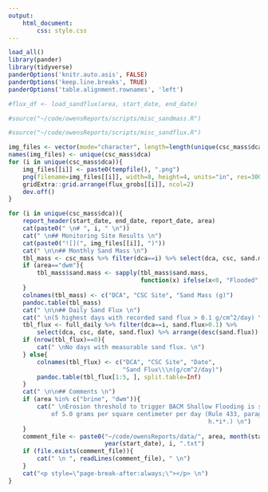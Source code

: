 ```yaml
---
output: 
    html_document:
        css: style.css
---
```


```r
load_all()
library(pander)
library(tidyverse)
panderOptions('knitr.auto.asis', FALSE)
panderOptions('keep.line.breaks', TRUE)
panderOptions('table.alignment.rownames', 'left')
```
```r
#flux_df <- load_sandflux(area, start_date, end_date)
```

```r
#source("~/code/owensReports/scripts/misc_sandmass.R")
```

```r
#source("~/code/owensReports/scripts/misc_sandflux.R")
```

```r
img_files <- vector(mode="character", length=length(unique(csc_mass$dca)))
names(img_files) <- unique(csc_mass$dca)
for (i in unique(csc_mass$dca)){
    img_files[[i]] <- paste0(tempfile(), ".png")
    png(filename=img_files[[i]], width=8, height=4, units="in", res=300)
    gridExtra::grid.arrange(flux_grobs[[i]], ncol=2)
    dev.off()
}
```

```r
for (i in unique(csc_mass$dca)){
    report_header(start_date, end_date, report_date, area)
    cat(paste0(" \n# ", i, " \n"))
    cat(" \n## Monitoring Site Results \n")
    cat(paste0("![](", img_files[[i]], ")"))
    cat(" \n\n## Monthly Sand Mass \n")
    tbl_mass <- csc_mass %>% filter(dca==i) %>% select(dca, csc, sand.mass)
    if (area=="dwm"){
        tbl_mass$sand.mass <- sapply(tbl_mass$sand.mass, 
                                     function(x) ifelse(x<0, "Flooded", x))
    }
    colnames(tbl_mass) <- c("DCA", "CSC Site", "Sand Mass (g)") 
    pandoc.table(tbl_mass)
    cat(" \n\n## Daily Sand Flux \n")
    cat(" \n(5 highest days with recorded sand flux > 0.1 g/cm^2/day) \n")
    tbl_flux <- full_daily %>% filter(dca==i, sand.flux>0.1) %>% 
        select(dca, csc, date, sand.flux) %>% arrange(desc(sand.flux))
    if (nrow(tbl_flux)==0){
        cat(" \nNo days with measurable sand flux. \n")
    } else{
        colnames(tbl_flux) <- c("DCA", "CSC Site", "Date", 
                                "Sand Flux\\\n(g/cm^2/day)") 
        pandoc.table(tbl_flux[1:5, ], split.table=Inf)
    }
    cat(" \n\n## Comments \n")
    if (area %in% c("brine", "dwm")){
        cat(" \nErosion threshold to trigger BACM Shallow Flooding is sand flux 
            of 5.0 grams per square centimeter per day (Rule 433, paragraph 
                                                        h.*i*.) \n")
    } 
    comment_file <- paste0("~/code/owensReports/data/", area, month(start_date), 
                           year(start_date), i, ".txt")
    if (file.exists(comment_file)){
        cat(" \n ", readLines(comment_file), " \n")
    }
    cat("<p style=\"page-break-after:always;\"></p> \n")
}
```

